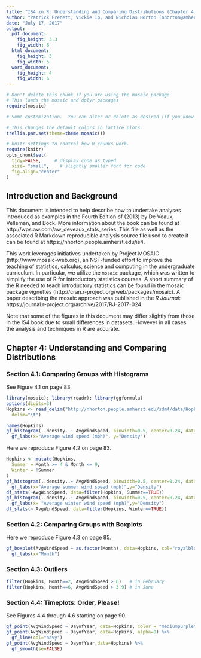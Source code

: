 ```yaml
---
title: "IS4 in R: Understanding and Comparing Distributions (Chapter 4)"
author: "Patrick Frenett, Vickie Ip, and Nicholas Horton (nhorton@amherst.edu)"
date: "July 17, 2017"
output: 
  pdf_document:
    fig_height: 3.3
    fig_width: 6
  html_document:
    fig_height: 3
    fig_width: 5
  word_document:
    fig_height: 4
    fig_width: 6
---
```



```r
# Don't delete this chunk if you are using the mosaic package
# This loads the mosaic and dplyr packages
require(mosaic)
```

```r
# Some customization.  You can alter or delete as desired (if you know what you are doing).

# This changes the default colors in lattice plots.
trellis.par.set(theme=theme.mosaic())  

# knitr settings to control how R chunks work.
require(knitr)
opts_chunk$set(
  tidy=FALSE,     # display code as typed
  size= "small",    # slightly smaller font for code
  fig.align="center"
)
```

## Introduction and Background 

This document is intended to help describe how to undertake analyses introduced 
as examples in the Fourth Edition of \emph{Intro Stats} (2013) by De Veaux, Velleman, and Bock.
More information about the book can be found at http://wps.aw.com/aw_deveaux_stats_series.  This file as well as the associated R Markdown reproducible analysis source file used to create it can be found at https://nhorton.people.amherst.edu/is4.

This work leverages initiatives undertaken by Project MOSAIC (http://www.mosaic-web.org), an NSF-funded effort to improve the teaching of statistics, calculus, science and computing in the undergraduate curriculum. In particular, we utilize the `mosaic` package, which was written to simplify the use of R for introductory statistics courses. A short summary of the R needed to teach introductory statistics can be found in the mosaic package vignettes (http://cran.r-project.org/web/packages/mosaic). A paper describing the mosaic approach was published in the *R Journal*: https://journal.r-project.org/archive/2017/RJ-2017-024.

Note that some of the figures in this document may differ slightly from those in the IS4 book due to small differences in datasets. However in all cases the analysis and techniques in R are accurate.

## Chapter 4: Understanding and Comparing Distributions

### Section 4.1: Comparing Groups with Histograms

See Figure 4.1 on page 83.

```r
library(mosaic); library(readr); library(ggformula)
options(digits=3)
Hopkins <- read_delim("http://nhorton.people.amherst.edu/sdm4/data/Hopkins_Forest_2011.txt", 
  delim="\t")
```
```r
names(Hopkins)   
gf_histogram(..density..~ AvgWindSpeed, binwidth=0.5, center=0.24, data=Hopkins, fill="coral1", color=TRUE) %>%
  gf_labs(x="Average wind speed (mph)", y="Density")
```

Here we reproduce Figure 4.2 on page 83.

```r
Hopkins <- mutate(Hopkins,
  Summer = Month >= 4 & Month <= 9,
  Winter = !Summer
)
gf_histogram(..density..~ AvgWindSpeed, binwidth=0.5, center=0.24, data=filter(Hopkins, Summer==TRUE), fill="blue2",color=TRUE) %>%
  gf_labs(x="Average summer wind speed (mph)",y="Density")
df_stats(~AvgWindSpeed, data=filter(Hopkins, Summer==TRUE))
gf_histogram(..density..~ AvgWindSpeed, binwidth=0.5, center=0.24, data=filter(Hopkins, Winter==TRUE),fill="darkolivegreen3", color=TRUE) %>%
  gf_labs(x= "Average winter wind speed (mph)",y="Density")
df_stats(~ AvgWindSpeed, data=filter(Hopkins, Winter==TRUE))
```

### Section 4.2: Comparing Groups with Boxplots

Here we reproduce Figure 4.3 on page 85.

```r
gf_boxplot(AvgWindSpeed ~ as.factor(Month), data=Hopkins, col="royalblue3") %>%
  gf_labs(x="Month")
```

### Section 4.3: Outliers

```r
filter(Hopkins, Month==2, AvgWindSpeed > 6)   # in February
filter(Hopkins, Month==6, AvgWindSpeed > 3.9) # in June
```

### Section 4.4: Timeplots: Order, Please!

See Figures 4.4 through 4.6 starting on page 90.
```r
gf_point(AvgWindSpeed ~ DayofYear, data=Hopkins, color = "mediumpurple") 
gf_point(AvgWindSpeed ~ DayofYear, data=Hopkins, alpha=0) %>%
  gf_line(col="navy")
gf_point(AvgWindSpeed ~ DayofYear,data=Hopkins) %>%
  gf_smooth(se=FALSE)
```



